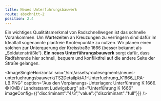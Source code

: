 ```yaml
---
title: Neues Unterführungsbauwerk
route: abschnitt-2
position: 2.4
---
```

Ein wichtiges Qualitätsmerkmal von Radschnellwegen ist das schnelle Vorankommen. Um Wartezeiten an Kreuzungen zu verringern sind dafür im Idealfall sogenannte planfreie Knotenpunkte zu nutzen. Wir planen einen solchen zur Unterquerung der Kreisstraße 1666 (besser bekannt als „Soldatensträßle“). **Ein neues Unterführungsbauwerk** sorgt dafür, dass Radfahrende hier schnell, bequem und konfliktfrei auf die andere Seite der Straße gelangen.

<ImageSingleHorizontal src="/src/assets/routesegments/neues-unterfuehrungsbauwerk/TS2Detailpkt4.1-Unterfuehrung_K1666_LRA-LB.PNG" caption="Aus den Vorplanungs-Unterlagen: Unterführung K 1666. © KMB / Landratsamt Ludwigsburg" alt="Unterführung K 1666" imageConfig={{"discriminant":"4/3","value":{"discriminant":"full"}}} />
